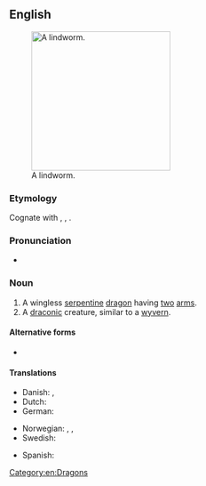 ==English==
[[File:A_lindworm.jpg|thumb|right|250px|A lindworm.]]

===Etymology===
Cognate with {{cog|non|linnormr||constrictor snake}}, {{cog|no|lindorm||serpent}}, {{cog|de|Lindwurm||dragon}}.

{{etystub|en}}

===Pronunciation===
* {{IPA|en|/ˈlɪndˌwɜː(ɹ)m/}}

===Noun===
{{wikipedia|lang=en}}
{{en-noun}}

# A wingless [[serpentine]] [[dragon]] having [[two]] [[arm]]s.
# A [[draconic]] creature, similar to a [[wyvern]].

====Alternative forms====
* {{alt|en|lindorm|lindwyrm}}

====Translations====
{{trans-top|a wingless bipedal dragon}}
* Danish: {{t|da|lindorm}}, {{t|da|søslange}}
* Dutch: {{t+|nl|lintworm}}
* German: {{t+|de|Lindwurm|m}}
{{trans-mid}}
* Norwegian: {{t|no|linnorm}}, {{t|no|lindorm}}, {{t|no|sjøslanger}}
* Swedish: {{t+|sv|lindorm}}
{{trans-bottom}}

{{trans-top|a draconic creature}}
{{trans-mid}}
* Spanish:{{t+|es|dragón}}
{{trans-bottom}}

[[Category:en:Dragons]]
{{C|en|Mythological creatures}}